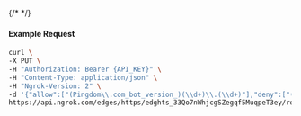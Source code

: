 {/* <!-- Code generated for API Clients. DO NOT EDIT. --> */}

#### Example Request
```bash
curl \
-X PUT \
-H "Authorization: Bearer {API_KEY}" \
-H "Content-Type: application/json" \
-H "Ngrok-Version: 2" \
-d '{"allow":["(Pingdom\\.com_bot_version_)(\\d+)\\.(\\d+)"],"deny":["(made_up_bot)/(\\d+)\\.(\\d+)"],"enabled":true}' \
https://api.ngrok.com/edges/https/edghts_33Qo7nWhjcgSZegqf5MuqpeT3ey/routes/edghtsrt_33Qo7mul8ALlDtSElHVRO20jI7V/user_agent_filter
```